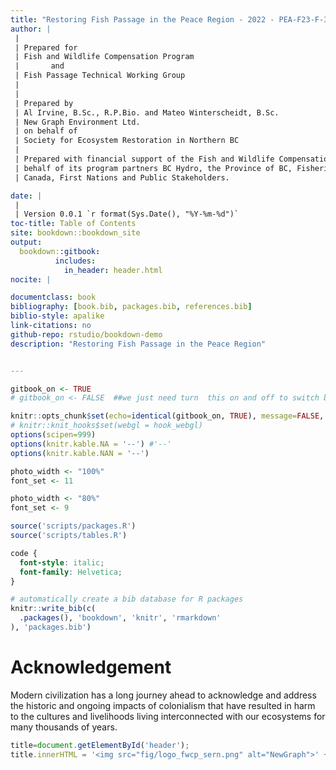 ```yaml
--- 
title: "Restoring Fish Passage in the Peace Region - 2022 - PEA-F23-F-3761-DCA"
author: |
 |
 | Prepared for
 | Fish and Wildlife Compensation Program 
 |       and  
 | Fish Passage Technical Working Group 
 |
 |
 | Prepared by
 | Al Irvine, B.Sc., R.P.Bio. and Mateo Winterscheidt, B.Sc.
 | New Graph Environment Ltd.
 | on behalf of 
 | Society for Ecosystem Restoration in Northern BC
 | 
 | Prepared with financial support of the Fish and Wildlife Compensation Program on
 | behalf of its program partners BC Hydro, the Province of BC, Fisheries and Oceans
 | Canada, First Nations and Public Stakeholders.

date: |
 |
 | Version 0.0.1 `r format(Sys.Date(), "%Y-%m-%d")`
toc-title: Table of Contents
site: bookdown::bookdown_site
output: 
  bookdown::gitbook:
          includes:
            in_header: header.html
nocite: |

documentclass: book
bibliography: [book.bib, packages.bib, references.bib]
biblio-style: apalike
link-citations: no
github-repo: rstudio/bookdown-demo
description: "Restoring Fish Passage in the Peace Region"


---
```


```r
gitbook_on <- TRUE
# gitbook_on <- FALSE  ##we just need turn  this on and off to switch between gitbook and pdf via paged.js

```

```r
knitr::opts_chunk$set(echo=identical(gitbook_on, TRUE), message=FALSE, warning=FALSE, dpi=60, out.width = "100%")
# knitr::knit_hooks$set(webgl = hook_webgl)
options(scipen=999)
options(knitr.kable.NA = '--') #'--'
options(knitr.kable.NAN = '--')
```

```r
photo_width <- "100%"
font_set <- 11

```

```r
photo_width <- "80%"
font_set <- 9
```


```r
source('scripts/packages.R')
source('scripts/tables.R')

```


```css
code {
  font-style: italic;
  font-family: Helvetica;
}
```

```r
# automatically create a bib database for R packages
knitr::write_bib(c(
  .packages(), 'bookdown', 'knitr', 'rmarkdown'
), 'packages.bib')
```

# Acknowledgement {.front-matter .unnumbered}


Modern civilization has a long journey ahead to acknowledge and address the historic and ongoing impacts of colonialism that have resulted in harm to the cultures and livelihoods living interconnected with our ecosystems for many thousands of years. 



```js
title=document.getElementById('header');
title.innerHTML = '<img src="fig/logo_fwcp_sern.png" alt="NewGraph">' + title.innerHTML
```

